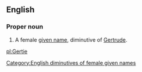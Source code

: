 ==English==

===Proper noun===
{{en-proper noun}}

# A female [[given name]], diminutive of [[Gertrude]].

[[Category:English diminutives of female given names]]

[[pl:Gertie]]
